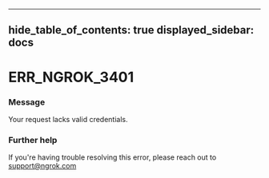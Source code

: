 

---
hide_table_of_contents: true
displayed_sidebar: docs
---


# ERR_NGROK_3401

### Message
Your request lacks valid credentials.

<ErrorDetails />



### Further help
If you're having trouble resolving this error, please reach out to [support@ngrok.com](mailto:support@ngrok.com?subject=Help%20with%20ERR_NGROK_3401)

